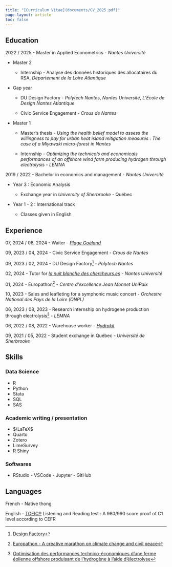 ```yaml
---
title: "[Curriculum Vitae](documents/CV_2025.pdf)"
page-layout: article
toc: false
---
```


## Education

2022 / 2025 - Master in Applied Econometrics - *Nantes Université*

- Master 2 

  - Internship - Analyse des données historiques des allocataires du RSA, *Département de la Loire Atlantique* 
    
- Gap year
  
  -   DU Design Factory - *Polytech Nantes*, *Nantes Université*, *L'École de Design Nantes Atlantique*
  
  -   Civic Service Engagement - *Crous de Nantes*

- Master 1
  
  -   Master's thesis - *Using the health belief model to assess the willingness to pay for urban heat island mitigation measures : The case of a Miyawaki micro-forest in Nantes*
  
  -   Internship - *Optimizing the technicals and economicals performances of an offshore wind farm producing hydrogen through electrolysis* - *LEMNA*

2019 / 2022 - Bachelor in economics and management - *Nantes Université*

- Year 3 : Economic Analysis

  -   Exchange year in *University of Sherbrooke* - Québec

- Year 1 - 2 : International track

  -   Classes given in English

## Experience

07, 2024 / 08, 2024 - Waiter - [*Plage Goéland*](https://www.plagegoeland.com/)

09, 2023 / 04, 2024 - Civic Service Engagement - *Crous de Nantes*

09, 2023 / 02, 2024 - DU Design Factory[^1] - *Polytech Nantes*

[^1]: [Design Factory](posts/design_factory/index.qmd)

02, 2024 - Tutor for [*la nuit blanche des chercheurs.es*](https://nbc.univ-nantes.fr/) - *Nantes Université*

01, 2024 - Europathon[^2] - *Centre d'excellence Jean Monnet UniPaix*

[^2]: [Europathon - A creative marathon on climate change and civil peace](posts/europathon/index.qmd)

10, 2023 - Sales and leafleting for a symphonic music concert - *Orchestre National des Pays de la Loire (ONPL)*

06, 2023 / 08, 2023 - Research internship on hydrogene production through electrolysis[^3] - *LEMNA*

[^3]: [Optimisation des performances technico-économiques d’une ferme éolienne offshore produisant de l’hydrogène à l’aide d’électrolyse](posts/lemna_M1/index.qmd)

06, 2022 / 08, 2022 - Warehouse worker - [*Hydrokit*](https://www.hydrokit.com/)

09, 2021 / 05, 2022 - Student exchange in Québec - *Université de Sherbrooke*

## Skills

### Data Science

-   R
-   Python
-   Stata
-   SQL
-   SAS

### Academic writing / presentation

-   $\LaTeX$
-   Quarto
-   Zotero
-   LimeSurvey
-   R Shiny

### Softwares

-   RStudio - VSCode - Jupyter - GitHub

## Languages

French - Native thong

English - [TOEIC®](documents/TOEIC%20Digital%20Score%20Report.pdf) Listening and Reading test : A 980/990 score proof of C1 level according to CEFR

